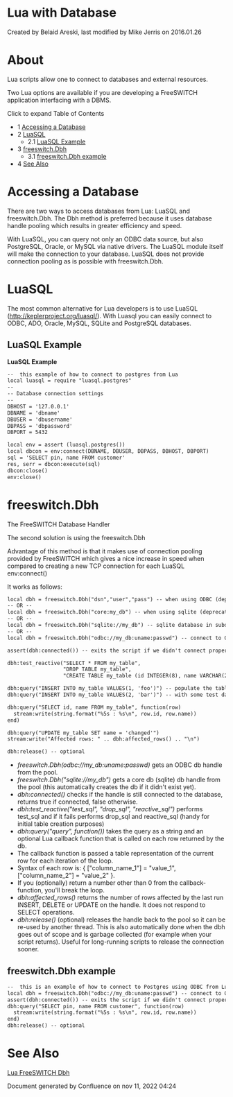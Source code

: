 
# Lua with Database 

 Created by  Belaid Areski, last modified by  Mike Jerris on 2016.01.26

# About

Lua scripts allow one to connect to databases and external resources.

Two Lua options are available if you are developing a FreeSWITCH application interfacing with a DBMS.

Click to expand Table of Contents

* 1 [Accessing a Database](#accessing-a-database)
* 2 [LuaSQL](#luasql)  
   * 2.1 [LuaSQL Example](#luasql-example)
* 3 [freeswitch.Dbh](#freeswitchdbh)  
   * 3.1 [freeswitch.Dbh example](#freeswitchdbh-example)
* 4 [See Also](#see-also)

# Accessing a Database

There are two ways to access databases from Lua: LuaSQL and freeswitch.Dbh. The Dbh method is preferred because it uses database handle pooling which results in greater efficiency and speed.

With LuaSQL, you can query not only an ODBC data source, but also PostgreSQL, Oracle, or MySQL via native drivers. The LuaSQL module itself will make the connection to your database. LuaSQL does not provide connection pooling as is possible with freeswitch.Dbh.

# LuaSQL

The most common alternative for Lua developers is to use LuaSQL (<http://keplerproject.org/luasql/>). With Luasql you can easily connect to ODBC, ADO, Oracle, MySQL, SQLite and PostgreSQL databases.

## LuaSQL Example

**LuaSQL Example**

```xml
--  this example of how to connect to postgres from Lua
local luasql = require "luasql.postgres"
--
-- Database connection settings
--
DBHOST = '127.0.0.1'
DBNAME = 'dbname'
DBUSER = 'dbusername'
DBPASS = 'dbpassword'
DBPORT = 5432

local env = assert (luasql.postgres())
local dbcon = env:connect(DBNAME, DBUSER, DBPASS, DBHOST, DBPORT)
sql = 'SELECT pin, name FROM customer'
res, serr = dbcon:execute(sql)
dbcon:close()
env:close()
```

# freeswitch.Dbh

The FreeSWITCH Database Handler

The second solution is using the freeswitch.Dbh

Advantage of this method is that it makes use of connection pooling provided by FreeSWITCH which gives a nice increase in speed when compared to creating a new TCP connection for each LuaSQL env:connect()

It works as follows:

```xml
local dbh = freeswitch.Dbh("dsn","user","pass") -- when using ODBC (deprecated)
-- OR --
local dbh = freeswitch.Dbh("core:my_db") -- when using sqlite (deprecated, if you have to use this to make it work you should upgrade your FS installation)
-- OR --
local dbh = freeswitch.Dbh("sqlite://my_db") -- sqlite database in subdirectory "db"
-- OR --
local dbh = freeswitch.Dbh("odbc://my_db:uname:passwd") -- connect to ODBC database 

assert(dbh:connected()) -- exits the script if we didn't connect properly

dbh:test_reactive("SELECT * FROM my_table",
                  "DROP TABLE my_table",
                  "CREATE TABLE my_table (id INTEGER(8), name VARCHAR(255))")

dbh:query("INSERT INTO my_table VALUES(1, 'foo')") -- populate the table
dbh:query("INSERT INTO my_table VALUES(2, 'bar')") -- with some test data

dbh:query("SELECT id, name FROM my_table", function(row)
  stream:write(string.format("%5s : %s\n", row.id, row.name))
end)

dbh:query("UPDATE my_table SET name = 'changed'")
stream:write("Affected rows: " .. dbh:affected_rows() .. "\n")

dbh:release() -- optional
```

* _freeswitch.Dbh(odbc://my\_db:uname:passwd)_ gets an ODBC db handle from the pool.
* _freeswitch.Dbh("sqlite://my\_db")_ gets a core db (sqlite) db handle from the pool (this automatically creates the db if it didn't exist yet).
* _dbh:connected()_ checks if the handle is still connected to the database, returns true if connected, false otherwise.
* _dbh:test\_reactive("test\_sql", "drop\_sql", "reactive\_sql")_ performs test\_sql and if it fails performs drop\_sql and reactive\_sql (handy for initial table creation purposes)
* _dbh:query("query", function())_ takes the query as a string and an optional Lua callback function that is called on each row returned by the db.
* The callback function is passed a table representation of the current row for each iteration of the loop.
* Syntax of each row is: { \["column\_name\_1"\] = "value\_1", \["column\_name\_2"\] = "value\_2" }.
* If you (optionally) return a number other than 0 from the callback-function, you'll break the loop.
* _dbh:affected\_rows()_ returns the number of rows affected by the last run INSERT, DELETE or UPDATE on the handle. It does not respond to SELECT operations.
* _dbh:release()_ (optional) releases the handle back to the pool so it can be re-used by another thread. This is also automatically done when the dbh goes out of scope and is garbage collected (for example when your script returns). Useful for long-running scripts to release the connection sooner.

## freeswitch.Dbh example

```xml
--  this is an example of how to connect to Postgres using ODBC from Lua
local dbh = freeswitch.Dbh("odbc://my_db:uname:passwd") -- connect to ODBC database 
assert(dbh:connected()) -- exits the script if we didn't connect properly
dbh:query("SELECT pin, name FROM customer", function(row)
  stream:write(string.format("%5s : %s\n", row.id, row.name))
end)
dbh:release() -- optional

```

# See Also

[Lua FreeSWITCH Dbh](./Lua-FreeSWITCH-Dbh_3965358.mdx#about)

Document generated by Confluence on nov 11, 2022 04:24
